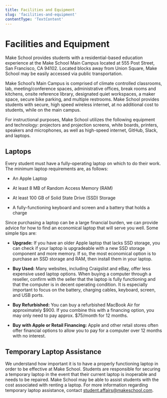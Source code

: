 ```yaml
---
title: Facilities and Equipment
slug: 'facilities-and-equipment'
contentType: 'TextContent'
---
```


# Facilities and Equipment

Make School provides students with a residential-based education experience at the Make School Main
Campus located at 555 Post Street, San Francisco, CA 94102. Located blocks away from Union Square,
Make School may be easily accessed via public transportation.

Make School’s Main Campus is comprised of climate controlled classrooms, lab, meeting/conference
spaces, administrative offices, break rooms and kitchens, onsite reference library, designated quiet
workspaces, a maker space, secure bike parking, and multiple restrooms. Make School provides
students with secure, high speed wireless internet, at no additional cost to students, while on the
main campus.

For instructional purposes, Make School utilizes the following equipment and technology: projectors
and projection screens, white boards, printers, speakers and microphones, as well as high-speed
internet, GitHub, Slack, and laptops.

## **Laptops**

Every student must have a fully-operating laptop on which to do their work. The minimum laptop
requirements are, as follows:

- An Apple Laptop

- At least 8 MB of Random Access Memory (RAM)

- At least 100 GB of Solid State Drive (SSD) Storage

- A fully-functioning keyboard and screen and a battery that holds a charge

Since purchasing a laptop can be a large financial burden, we can provide advice for how to find an
economical laptop that will serve you well. Some simple tips are:

- **Upgrade:** If you have an older Apple laptop that lacks SSD storage, you can check if your
  laptop is upgradeable with a new SSD storage component and more memory. If so, the most economical
  option is to purchase an SSD storage and RAM, then install them in your laptop.

- **Buy Used:** Many websites, including Craigslist and eBay, offer less expensive used laptop
  options. When buying a computer through a reseller, confirm with the seller that the laptop is
  fully functioning and that the computer is in decent operating condition. It is especially
  important to focus on the battery, charging cables, keyboard, screen, and USB ports.

- **Buy Refurbished:** You can buy a refurbished MacBook Air for approximately $900. If you combine
  this with a financing option, you may only need to pay approx. $75/month for 12 months.

- **Buy with Apple or Retail Financing:** Apple and other retail stores often offer financial
  options to allow you to pay for a computer over 12 months with no interest.

## **Temporary Laptop Assistance**

We understand how important it is to have a properly functioning laptop in order to be effective at
Make School. Students are responsible for securing a temporary laptop in the event that their
current laptop is inoperable and needs to be repaired. Make School may be able to assist students
with the cost associated with renting a laptop. For more information regarding temporary laptop
assistance, contact [student.affairs@makeschool.com](mailto:student.affairs@makeschool.com).
